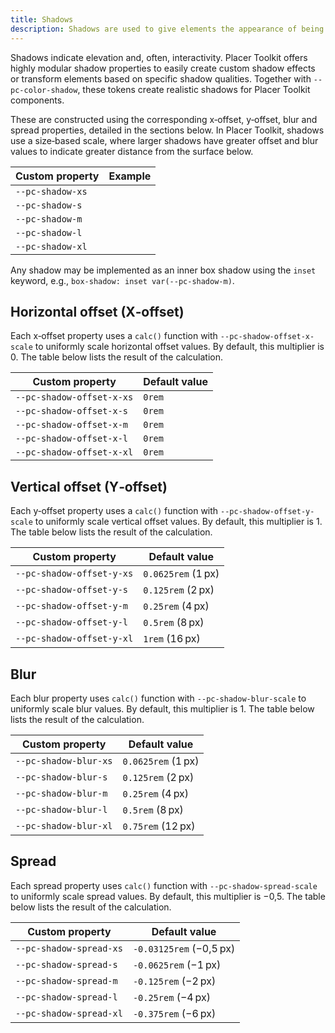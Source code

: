 ```yaml
---
title: Shadows
description: Shadows are used to give elements the appearance of being raised off the page. Use them with the box-shadow property. These are especially useful for menus, popovers and dialogs.
---
```


Shadows indicate elevation and, often, interactivity. Placer Toolkit offers highly modular shadow properties to easily create custom shadow effects or transform elements based on specific shadow qualities. Together with `--pc-color-shadow`, these tokens create realistic shadows for Placer Toolkit components.

These are constructed using the corresponding x‐offset, y‐offset, blur and spread properties, detailed in the sections below. In Placer Toolkit, shadows use a size‐based scale, where larger shadows have greater offset and blur values to indicate greater distance from the surface below.

| Custom property  |                                 Example                                 |
| ---------------- | :---------------------------------------------------------------------: |
| `--pc-shadow-xs` | <div class="shadow-demo" style="box-shadow: var(--pc-shadow-xs)"></div> |
| `--pc-shadow-s`  | <div class="shadow-demo" style="box-shadow: var(--pc-shadow-s)"></div>  |
| `--pc-shadow-m`  | <div class="shadow-demo" style="box-shadow: var(--pc-shadow-m)"></div>  |
| `--pc-shadow-l`  | <div class="shadow-demo" style="box-shadow: var(--pc-shadow-l)"></div>  |
| `--pc-shadow-xl` | <div class="shadow-demo" style="box-shadow: var(--pc-shadow-xl)"></div> |

Any shadow may be implemented as an inner box shadow using the `inset` keyword, e.g., `box-shadow: inset var(--pc-shadow-m)`.

## Horizontal offset (X‐offset)

Each x‐offset property uses a `calc()` function with `--pc-shadow-offset-x-scale` to uniformly scale horizontal offset values. By default, this multiplier is 0. The table below lists the result of the calculation.

| Custom property           | Default value |
| ------------------------- | ------------- |
| `--pc-shadow-offset-x-xs` | `0rem`        |
| `--pc-shadow-offset-x-s`  | `0rem`        |
| `--pc-shadow-offset-x-m`  | `0rem`        |
| `--pc-shadow-offset-x-l`  | `0rem`        |
| `--pc-shadow-offset-x-xl` | `0rem`        |

## Vertical offset (Y‐offset)

Each y‐offset property uses a `calc()` function with `--pc-shadow-offset-y-scale` to uniformly scale vertical offset values. By default, this multiplier is 1. The table below lists the result of the calculation.

| Custom property           | Default value      |
| ------------------------- | ------------------ |
| `--pc-shadow-offset-y-xs` | `0.0625rem` (1 px) |
| `--pc-shadow-offset-y-s`  | `0.125rem` (2 px)  |
| `--pc-shadow-offset-y-m`  | `0.25rem` (4 px)   |
| `--pc-shadow-offset-y-l`  | `0.5rem` (8 px)    |
| `--pc-shadow-offset-y-xl` | `1rem` (16 px)     |

## Blur

Each blur property uses `calc()` function with `--pc-shadow-blur-scale` to uniformly scale blur values. By default, this multiplier is 1. The table below lists the result of the calculation.

| Custom property       | Default value      |
| --------------------- | ------------------ |
| `--pc-shadow-blur-xs` | `0.0625rem` (1 px) |
| `--pc-shadow-blur-s`  | `0.125rem` (2 px)  |
| `--pc-shadow-blur-m`  | `0.25rem` (4 px)   |
| `--pc-shadow-blur-l`  | `0.5rem` (8 px)    |
| `--pc-shadow-blur-xl` | `0.75rem` (12 px)  |

## Spread

Each spread property uses `calc()` function with `--pc-shadow-spread-scale` to uniformly scale spread values. By default, this multiplier is −0,5. The table below lists the result of the calculation.

| Custom property         | Default value           |
| ----------------------- | ----------------------- |
| `--pc-shadow-spread-xs` | `-0.03125rem` (−0,5 px) |
| `--pc-shadow-spread-s`  | `-0.0625rem` (−1 px)    |
| `--pc-shadow-spread-m`  | `-0.125rem` (−2 px)     |
| `--pc-shadow-spread-l`  | `-0.25rem` (−4 px)      |
| `--pc-shadow-spread-xl` | `-0.375rem` (−6 px)     |
